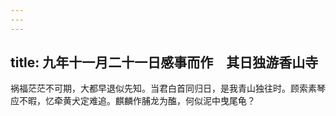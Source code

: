 ```yaml
---
---
---
```

title: 九年十一月二十一日感事而作　其日独游香山寺
---



祸福茫茫不可期，大都早退似先知。当君白首同归日，是我青山独往时。顾索素琴应不暇，忆牵黄犬定难追。麒麟作脯龙为醢，何似泥中曳尾龟？